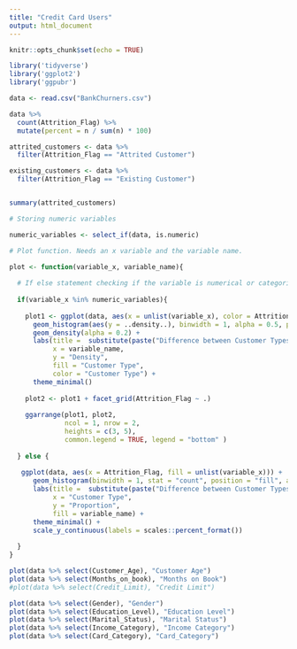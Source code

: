 ```yaml
---
title: "Credit Card Users"
output: html_document
---
```


```r
knitr::opts_chunk$set(echo = TRUE)
```

```r

library('tidyverse')
library('ggplot2')
library('ggpubr')

```

```r

data <- read.csv("BankChurners.csv")

```

```r

data %>%
  count(Attrition_Flag) %>%
  mutate(percent = n / sum(n) * 100)

```

```r

attrited_customers <- data %>% 
  filter(Attrition_Flag == "Attrited Customer")

existing_customers <- data %>% 
  filter(Attrition_Flag == "Existing Customer")


summary(attrited_customers)

```

```r

# Storing numeric variables

numeric_variables <- select_if(data, is.numeric)

# Plot function. Needs an x variable and the variable name.

plot <- function(variable_x, variable_name){
  
  # If else statement checking if the variable is numerical or categorical and drawing the corresponding graph.
  
  if(variable_x %in% numeric_variables){
  
    plot1 <- ggplot(data, aes(x = unlist(variable_x), color = Attrition_Flag, fill = Attrition_Flag)) +
      geom_histogram(aes(y = ..density..), binwidth = 1, alpha = 0.5, position = "dodge") +
      geom_density(alpha = 0.2) +
      labs(title =  substitute(paste("Difference between Customer Types in terms of ", variable_name)), 
           x = variable_name,
           y = "Density",
           fill = "Customer Type",
           color = "Customer Type") +
      theme_minimal() 
  
    plot2 <- plot1 + facet_grid(Attrition_Flag ~ .)
    
    ggarrange(plot1, plot2, 
              ncol = 1, nrow = 2, 
              heights = c(3, 5), 
              common.legend = TRUE, legend = "bottom" )
    
  } else {
    
   ggplot(data, aes(x = Attrition_Flag, fill = unlist(variable_x))) +
      geom_histogram(binwidth = 1, stat = "count", position = "fill", alpha = 0.5) +
      labs(title =  substitute(paste("Difference between Customer Types in terms of ", variable_name)),
           x = "Customer Type",
           y = "Proportion",
           fill = variable_name) +
      theme_minimal() +
      scale_y_continuous(labels = scales::percent_format())
      
  }
}

```

```r

plot(data %>% select(Customer_Age), "Customer Age")
plot(data %>% select(Months_on_book), "Months on Book")
#plot(data %>% select(Credit_Limit), "Credit Limit")

```

```r

plot(data %>% select(Gender), "Gender")
plot(data %>% select(Education_Level), "Education Level")
plot(data %>% select(Marital_Status), "Marital Status")
plot(data %>% select(Income_Category), "Income Category")
plot(data %>% select(Card_Category), "Card_Category")

```